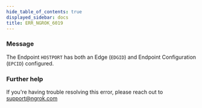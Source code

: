 ```yaml
---
hide_table_of_contents: true
displayed_sidebar: docs
title: ERR_NGROK_6019
---
```




### Message

The Endpoint `HOSTPORT` has both an Edge (`EDGID`) and Endpoint Configuration (`EPCID`) configured.

<ErrorDetails error="err_ngrok_6019" />

### Further help

If you're having trouble resolving this error, please reach out to [support@ngrok.com](mailto:support@ngrok.com?subject=Help%20with%20ERR_NGROK_6019)
